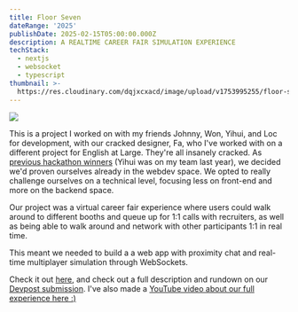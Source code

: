 ```yaml
---
title: Floor Seven
dateRange: '2025'
publishDate: 2025-02-15T05:00:00.000Z
description: A REALTIME CAREER FAIR SIMULATION EXPERIENCE
techStack:
  - nextjs
  - websocket
  - typescript
thumbnail: >-
  https://res.cloudinary.com/dqjxcxacd/image/upload/v1753995255/floor-seven-thumbnail_zmi39p.png
---
```


![](https://res.cloudinary.com/dqjxcxacd/image/upload/v1753995255/floor-seven-thumbnail_zmi39p.png)

<SectionTitle title="OVERVIEW" />

This is a project I worked on with my friends Johnny, Won, Yihui, and Loc for development, with our cracked designer, Fa, who I've worked with on a different project for English at Large. They're all insanely cracked. As [previous hackathon winners](https://clarence-yeh.vercel.app/projects/myvoterinfo.mdx) (Yihui was on my team last year), we decided we'd proven ourselves already in the webdev space. We opted to really challenge ourselves on a technical level, focusing less on front-end and more on the backend space.

Our project was a virtual career fair experience where users could walk around to different booths and queue up for 1:1 calls with recruiters, as well as being able to walk around and network with other participants 1:1 in real time.

This meant we needed to build a a web app with proximity chat and real-time multiplayer simulation through WebSockets.

<SectionTitle title="DEMO" />

Check it out [here](https://floorseven-frontend.onrender.com/), and check out a full description and rundown on our [Devpost submission](https://devpost.com/software/floor7). I've also made a [YouTube video about our full experience here :)](https://www.youtube.com/watch?v=uf3iB5ZG0nE)
